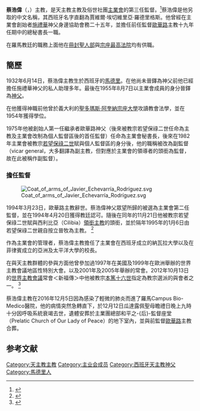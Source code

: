 {{Infobox Christian leader
| type        = 主教
| name        = 蔡浩偉<br>Javier Echevarría Rodríguez
| title       = 主業會監督
| image       = JavierEchevarria.jpg
| alt         = 
| caption     =
| church      = [[羅馬天主教|羅馬天主教]]
| archdiocese = 
| diocese     = 
| see         = [[主業會|主業會]]
| term        = 1994年－2016年
| predecessor =  [[真福|真福]][[歐華路|歐華路]]主教 
| successor   = [[范康仁|范康仁]]蒙席
<!--   Orders   -->
| ordination     = 1955年8月7日
| ordinated_by   = 
| consecration   = 
| consecrated_by = 
| rank           = 
<!--   Personal details   -->
| birth_date    = {{Birth date and age|1932|6|14|df=y}}
| birth_place   = [[西班牙|西班牙]][[馬德里|馬德里]]
| death_date    = 2016年12月12日
| death_place   = {{ITA}}[[罗马|罗马]]
| previous_post = 
}}
'''蔡浩偉'''（{{lang-es|Javier Echevarría Rodríguez}}，{{bd|1932年|6月14日|2016年12月12日|catIdx=J}}）主教，是天主教主教及俗世社團[[主业会|主業會]]的第三任監督。<ref>{{cite web|title=有關主業社團監督的消息|url=http://www.opusdei.org.tw/sec.php?s=241|publisher=主業社團官網|accessdate=2014-01-18|archive-date=2014-02-01|archive-url=https://web.archive.org/web/20140201152347/http://www.opusdei.org.tw/sec.php?s=241|dead-url=no}}{{zh-hant}}</ref>蔡浩偉是他另取的中文名稱，其西班牙名字直翻為賈維爾·埃切維里亞·羅德里格斯。他曾經在主業會創始者[[施禮華|施禮華]]神父身邊協助會務二十五年，並擔任前任監督[[歐華路|歐華路]]主教十九年任期中的總秘書長一職。

在羅馬教廷的職務上面他在[[冊封聖人部|冊封聖人部]]與[[宗座最高法院|宗座最高法院]]均有供職。

==簡歷==
1932年6月14日，蔡浩偉主教生於西班牙的[[馬德里|馬德里]]。在他尚未晉鐸為神父前他已經擔任施禮華神父的私人助理多年。最後在1955年8月7日以主業會成員的身分晉鐸為[[神父|神父]]。

在他獲得神職前他曾於義大利的[[宗座圣多玛斯大学|聖多瑪斯·阿奎納宗座大學]]攻讀教會法學，並在1954年獲得學位。

1975年他被創始人第一任繼承者歐華路神父（後來被教宗若望保祿二世任命為主教及主業會改制為個人監督區後的首任監督）任命為主業會秘書長，後來在1982年主業會被教宗[[若望保祿二世|若望保祿二世]]賦與個人監督區的身分後，他的職稱被改為副監督（vicar general，大多翻譯為副主教，但對應於主業會的領導者的頭銜為監督，故在此被稱作副監督）。

===擔任監督===

[[File:Coat_of_arms_of_Javier_Echevarría_Rodríguez.svg|thumb]]

1994年3月23日，歐華路主教辭世。蔡浩偉神父眾望所歸的被選為主業會第二任監督，並在1994年4月20日獲得教廷認可。隨後在同年的11月21日他被教宗若望保祿二世賦與西利比亞（Cilibia）[[領銜主教|領銜主教]]的頭銜，並於隔年1995年的1月6日由若望保祿二世親自按立晉牧為主教。 <ref>{{cite web|title=Bishop Javier Echevarría Rodríguez|url=http://www.catholic-hierarchy.org/bishop/bechr.html|publisher=Catholic Hierarchy|accessdate=2014-01-18|archive-date=2018-07-22|archive-url=https://web.archive.org/web/20180722060806/http://www.catholic-hierarchy.org/bishop/bechr.html|dead-url=no}}</ref>

作為主業會的管理者，蔡浩偉主教擔任了主業會在西班牙成立的納瓦拉大學以及在菲律賓成立的亞洲及太平洋大學的校長。

在與天主教群體的參與方面他曾參加過1997年在美國及1999年在歐洲舉辦的世界主教會議地區性特別大會。以及2001年及2005年舉辦的常會。2012年10月13日的[[世界主教會議|世界主教會議]]常會＜新福傳＞中他被教宗[[本篤十六世|本篤十六世]]指定為教宗選派的與會者之一。 <ref>{{cite news|title=Vatican: Synod Fathers named|url=http://www.news.va/en/news/vatican-synod-fathers-named|newspaper=Vatican Radio|date=2012-09-18|accessdate=2014-01-18|archive-date=2014-02-02|archive-url=https://web.archive.org/web/20140202125348/http://www.news.va/en/news/vatican-synod-fathers-named|dead-url=no}}</ref>

蔡浩偉主教在2016年12月5日因為感染了輕微的肺炎而進了羅馬Campus Bio-Medico醫院，他的病情突然急轉直下，於12月12日瓜達露佩聖母瞻禮日晚上九時十分因呼吸系統衰竭去世，遺體安葬於主業團總部和平之-{后}-監督座堂（Prelatic Church of Our Lady of Peace）的地下室內，並與前監督[[歐華路|歐華路]]主教合葬。

==参考文献==
{{reflist}}

{{Authority control}}
{{DEFAULTSORT: Echevarría, Javier}}
[[Category:天主教主教|Category:天主教主教]]
[[Category:主业会成员|Category:主业会成员]]
[[Category:西班牙天主教神父|Category:西班牙天主教神父]]
[[Category:馬德里人|Category:馬德里人]]